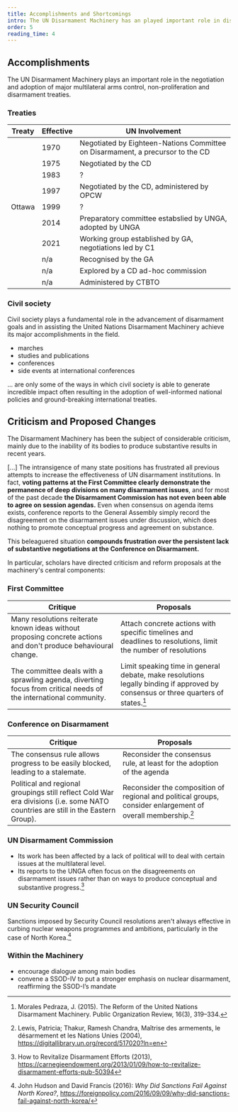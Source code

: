 ```yaml
---
title: Accomplishments and Shortcomings
intro: The UN Disarmament Machinery has an played important role in disarmament efforts since 1945. Still, experts have criticised some of its working methods, constituent organs, and proposed reforms.
order: 5
reading_time: 4
---
```


## Accomplishments

The UN Disarmament Machinery plays an important role in the negotiation and adoption of major multilateral arms control, non-proliferation and disarmament treaties.

### Treaties

| Treaty                                | Effective | UN Involvement                                                                 |
| ------------------------------------- | --------- | ------------------------------------------------------------------------------ |
| <Term t="NPT"/>                       | 1970      | Negotiated by Eighteen-Nations Committee on Disarmament, a precursor to the CD |
| <Term t="BWC"/>                       | 1975      | Negotiated by the CD                                                           |
| <Term t="CCW"/>                       | 1983      | ?                                                                              |
| <Term t="CWC"/>                       | 1997      | Negotiated by the CD, administered by OPCW                                     |
| <Term t="Ottawa Treaty">Ottawa</Term> | 1999      | ?                                                                              |
| <Term t="ATT"/>                       | 2014      | Preparatory committee estabslied by UNGA, adopted by UNGA                      |
| <Term t="TPNW"/>                      | 2021      | Working group established by GA, negotiations led by C1                        |
| <Term t="NWFZ"/>                      | n/a       | Recognised by the GA                                                           |
| <Term t="PAROS"/>                     | n/a       | Explored by a CD ad-hoc commission                                             |
| <Term t="CTBT"/>                      | n/a       | Administered by CTBTO                                                          |

### Civil society

Civil society plays a fundamental role in the advancement of disarmament goals and in assisting the United Nations Disarmament Machinery achieve its major accomplishments in the field.

<Figure
  size="large"
  src="ban-is-coming.jpg"
  caption="Campaigners dressed as nuclear bombs express confidence that a treaty banning nuclear weapons is on its way. This was part of an action held during the UN open-ended working group on nuclear disarmament in May 2016."
  credit="International Campaign to Abolish Nuclear Weapons / Tim Wright"
  creditUrl="https://www.flickr.com/photos/icanw/26382368654/"
  license="cc-by-2"
  alt=""
></Figure>

- marches
- studies and publications
- conferences
- side events at international conferences

... are only some of the ways in which civil society is able to generate incredible impact often resulting in the adoption of well-informed national policies and ground-breaking international treaties.

## Criticism and Proposed Changes

The Disarmament Machinery has been the subject of considerable criticism, mainly due to the inability of its bodies to produce substantive results in recent years.

<Quote type="document" cite="Sergio Duarte 2013: How to Revitalize Disarmament Efforts, Carnegie Endowment for International Peace" fullDocument="https://carnegieendowment.org/2013/01/09/how-to-revitalize-disarmament-efforts-pub-50394">

[...] The intransigence of many state positions has frustrated all previous attempts to increase the effectiveness of UN disarmament institutions. In fact, **voting patterns at the First Committee clearly demonstrate the permanence of deep divisions on many disarmament issues**, and for most of the past decade **the Disarmament Commission has not even been able to agree on session agendas.** Even when consensus on agenda items exists, conference reports to the General Assembly simply record the disagreement on the disarmament issues under discussion, which does nothing to promote conceptual progress and agreement on substance.

This beleaguered situation **compounds frustration over the persistent lack of substantive negotiations at the Conference on Disarmament.**

</Quote>

In particular, scholars have directed criticism and reform proposals at the machinery's central components:

### First Committee

| Critique                                                                                                         | Proposals                                                                                                                         |
| ---------------------------------------------------------------------------------------------------------------- | --------------------------------------------------------------------------------------------------------------------------------- |
| Many resolutions reiterate known ideas without proposing concrete actions and don't produce behavioural change.  | Attach concrete actions with specific timelines and deadlines to resolutions, limit the number of resolutions                     |
| The committee deals with a sprawling agenda, diverting focus from critical needs of the international community. | Limit speaking time in general debate, make resolutions legally binding if approved by consensus or three quarters of states.[^1] |

### Conference on Disarmament

| Critique                                                                                                                         | Proposals                                                                                                    |
| -------------------------------------------------------------------------------------------------------------------------------- | ------------------------------------------------------------------------------------------------------------ |
| The consensus rule allows progress to be easily blocked, leading to a stalemate.                                                 | Reconsider the consensus rule, at least for the adoption of the agenda                                       |
| Political and regional groupings still reflect Cold War era divisions (i.e. some NATO countries are still in the Eastern Group). | Reconsider the composition of regional and political groups, consider enlargement of overall membership.[^3] |

### UN Disarmament Commission

- Its work has been affected by a lack of political will to deal with certain issues at the multilateral level.
- Its reports to the UNGA often focus on the disagreements on disarmament issues rather than on ways to produce conceptual and substantive progress.[^2]

### UN Security Council

Sanctions imposed by Security Council resolutions aren't always effective in curbing nuclear weapons programmes and ambitions, particularly in the case of North Korea.[^4]

### Within the Machinery

- encourage dialogue among main bodies
- convene a SSOD-IV to put a stronger emphasis on nuclear disarmament, reaffirming the SSOD-I’s mandate

[^1]: Morales Pedraza, J. (2015). The Reform of the United Nations Disarmament Machinery. Public Organization Review, 16(3), 319–334.
[^2]: How to Revitalize Disarmament Efforts (2013), https://carnegieendowment.org/2013/01/09/how-to-revitalize-disarmament-efforts-pub-50394
[^3]: Lewis, Patricia; Thakur, Ramesh Chandra, Maîtrise des armements, le désarmement et les Nations Unies (2004), https://digitallibrary.un.org/record/517020?ln=en
[^4]: John Hudson and David Francis (2016): _Why Did Sanctions Fail Against North Korea?_, https://foreignpolicy.com/2016/09/09/why-did-sanctions-fail-against-north-korea/
